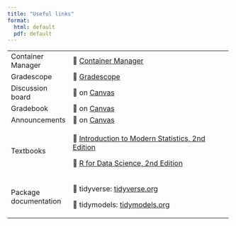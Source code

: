 ```yaml
---
title: "Useful links"
format: 
  html: default
  pdf: default
---
```


+-----------------------+------------------------------------------------------------------------------------------+---+
| Container Manager     | 🔗 [Container Manager](https://cmgr.oit.duke.edu/containers)                             |   |
+-----------------------+------------------------------------------------------------------------------------------+---+
| Gradescope            | 🔗 [Gradescope](https://www.gradescope.com/)                                             |   |
+-----------------------+------------------------------------------------------------------------------------------+---+
| Discussion board      | 🔗 on [Canvas](https://canvas.duke.edu/courses/32831/discussion_topics)                  |   |
+-----------------------+------------------------------------------------------------------------------------------+---+
| Gradebook             | 🔗 on [Canvas](https://canvas.duke.edu/courses/32831/gradebook)                          |   |
+-----------------------+------------------------------------------------------------------------------------------+---+
| Announcements         | 🔗 on [Canvas](https://canvas.duke.edu/courses/32831/announcements)                      |   |
+-----------------------+------------------------------------------------------------------------------------------+---+
| Textbooks             | 🔗 [Introduction to Modern Statistics, 2nd Edition](https://openintro-ims2.netlify.app/) |   |
|                       |                                                                                          |   |
|                       | 🔗 [R for Data Science, 2nd Edition](https://r4ds.hadley.nz/)                            |   |
+-----------------------+------------------------------------------------------------------------------------------+---+
| Package documentation | 🔗 tidyverse: [tidyverse.org](https://www.tidyverse.org/)                                |   |
|                       |                                                                                          |   |
|                       | 🔗 tidymodels: [tidymodels.org](https://www.tidymodels.org/)                             |   |
+-----------------------+------------------------------------------------------------------------------------------+---+
